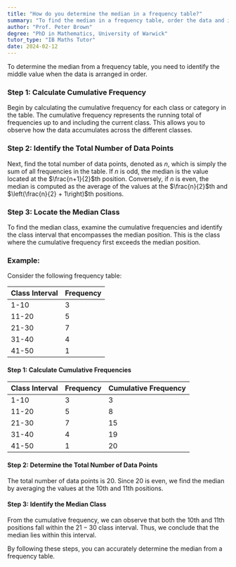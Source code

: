 ```yaml
---
title: "How do you determine the median in a frequency table?"
summary: "To find the median in a frequency table, order the data and identify the middle value."
author: "Prof. Peter Brown"
degree: "PhD in Mathematics, University of Warwick"
tutor_type: "IB Maths Tutor"
date: 2024-02-12
---
```


To determine the median from a frequency table, you need to identify the middle value when the data is arranged in order.

### Step 1: Calculate Cumulative Frequency
Begin by calculating the cumulative frequency for each class or category in the table. The cumulative frequency represents the running total of frequencies up to and including the current class. This allows you to observe how the data accumulates across the different classes.

### Step 2: Identify the Total Number of Data Points
Next, find the total number of data points, denoted as $n$, which is simply the sum of all frequencies in the table. If $n$ is odd, the median is the value located at the $\frac{n+1}{2}$th position. Conversely, if $n$ is even, the median is computed as the average of the values at the $\frac{n}{2}$th and $\left(\frac{n}{2} + 1\right)$th positions.

### Step 3: Locate the Median Class
To find the median class, examine the cumulative frequencies and identify the class interval that encompasses the median position. This is the class where the cumulative frequency first exceeds the median position.

### Example:
Consider the following frequency table:

| Class Interval | Frequency |
|----------------|-----------|
| 1-10           | 3         |
| 11-20          | 5         |
| 21-30          | 7         |
| 31-40          | 4         |
| 41-50          | 1         |

#### Step 1: Calculate Cumulative Frequencies

| Class Interval | Frequency | Cumulative Frequency |
|----------------|-----------|----------------------|
| 1-10           | 3         | 3                    |
| 11-20          | 5         | 8                    |
| 21-30          | 7         | 15                   |
| 31-40          | 4         | 19                   |
| 41-50          | 1         | 20                   |

#### Step 2: Determine the Total Number of Data Points
The total number of data points is $20$. Since $20$ is even, we find the median by averaging the values at the $10$th and $11$th positions.

#### Step 3: Identify the Median Class
From the cumulative frequency, we can observe that both the $10$th and $11$th positions fall within the $21-30$ class interval. Thus, we conclude that the median lies within this interval.

By following these steps, you can accurately determine the median from a frequency table.
    